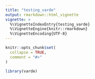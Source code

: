 ```yaml
---
title: "testing_varde"
output: rmarkdown::html_vignette
vignette: >
  %\VignetteIndexEntry{testing_varde}
  %\VignetteEngine{knitr::rmarkdown}
  %\VignetteEncoding{UTF-8}
---
```


```r
knitr::opts_chunk$set(
  collapse = TRUE,
  comment = "#>"
)
```

```r
library(varde)
```
